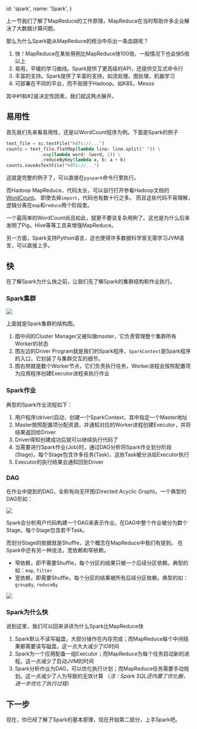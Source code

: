 
  id: 'spark',
  name: 'Spark',
}

上一节我们了解了MapReduce的工作原理，MapReduce在当时帮助许多企业解决了大数据计算问题。

那么为什么Spark能从MapReduce的统治中杀出一条血路呢？

1. 快！MapReduce在某些用例比MapReduce快100倍，一般情况下也会快5倍以上
2. 易用，平缓的学习曲线。Spark提供了更高级的API，还提供交互式命令行
3. 丰富的支持。Spark提供了丰富的支持，如流处理，图处理，机器学习
4. 可部署在不同的平台，而不局限于Hadoop。如K8S，Mesos

其中#1和#2是决定性因素，我们就这两点展开。

## 易用性

首先我们先来看易用性，还是以WordCount程序为例。下面是Spark的例子

```python
text_file = sc.textFile("hdfs://...")
counts = text_file.flatMap(lambda line: line.split(" ")) \
             .map(lambda word: (word, 1)) \
             .reduceByKey(lambda a, b: a + b)
counts.saveAsTextFile("hdfs://...")
```

这就是完整的例子了，可以直接在`pyspark`命令行里执行。

而Hadoop MapReduce，代码太长，可以自行打开参看Hadoop文档的[WordCount][hadoop]。
即使去掉`import`，代码也有数十行之多。
而且这些代码不易理解，逻辑分离在`map`和`reduce`两个阶段里。

一个最简单的WordCount尚且如此，就更不要说复杂用例了。这也是为什么后来发明了Pig，Hive等等工具来增强MapReduce。

另一方面，Spark支持Python语言，这也使得许多数据科学家无需学习JVM语言，可以直接上手。

## 快

在了解Spark为什么快之前，让我们先了解Spark的集群结构和作业执行。

### Spark集群

<Image src={sparkCluster}/>

上面就是Spark集群的结构图。

1. 图中间的Cluster Manager又被叫做master，它负责管理整个集群所有Worker的状态
2. 图左边的Driver Program就是我们的Spark程序，`SparkContext`是Spark程序的入口，它封装了与集群交互的细节。
3. 图右侧就是数个Worker节点，它们负责执行任务，Worker进程会按照配置项为应用程序创建Executor进程来执行作业

### Spark作业

典型的Spark作业流程如下：

1. 用户程序(driver)启动，创建一个SparkContext，其中指定一个Master地址
2. Master按照配置项分配资源，并通知对应的Worker进程创建Executor，并将结果返回给Driver
3. Driver得知创建成功后就可以继续执行代码了
4. 当需要进行Spark作业(Job)时，通过DAG分析将Spark作业划分阶段(Stage)，每个Stage包含许多任务(Task)，这些Task被分派给Executor执行
5. Executor的执行结果会通知回到Driver

### DAG

在作业中提到的DAG，全称有向无环图(Directed Acyclic Graph)。一个典型的DAG形如：

<div className={'w-[800px] max-w-full'}>
  <Image src={sparkDAG}/>
</div>

Spark会分析用户代码构建一个DAG来表示作业。在DAG中整个作业被分为数个Stage，每个Stage包含若干Task。

而划分Stage的依据就是Shuffle，这个概念在MapReduce中我们有提到。
在Spark中还有另一种说法，宽依赖和窄依赖。

- 窄依赖，即不需要Shuffle，每个分区的结果只被一个后续分区依赖。典型的如：`map`, `filter`
- 宽依赖，即需要Shuffle，每个分区的结果被所有后续分区依赖。典型的如：`groupBy`, `reduceBy`

<Image src={sparkNarrowDep}/>

### Spark为什么快

说到这里，我们可以回来讲讲为什么Spark比MapReduce快

1. Spark默认不读写磁盘，大部分操作在内存完成；而MapReduce每个中间结果都需要读写磁盘。这一点大大减少了IO时间
2. Spark为一个应用配备一组Executor；而MapReduce为每个任务启动新的进程。这一点减少了启动JVM的时间
3. Spark分析作业为DAG，可以优化执行计划；而MapReduce任务需要手动规划。这一点减少了人为导致的无效计算 （*注：Spark SQL还内置了优化器，进一步优化了执行过程*）

## 下一步

现在，你已经了解了Spark的基本原理，现在开始第二部分，上手Spark吧。


[hadoop]: https://hadoop.apache.org/docs/stable/hadoop-mapreduce-client/hadoop-mapreduce-client-core/MapReduceTutorial.html#Source_Code



